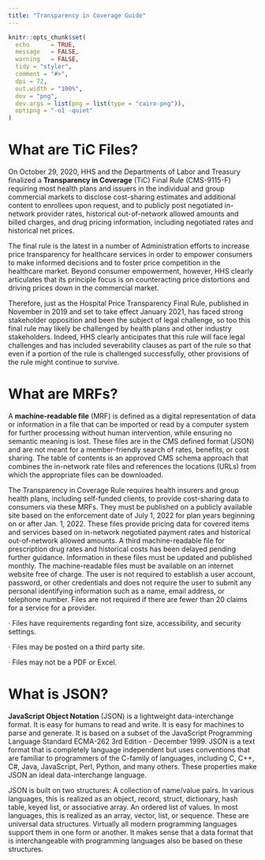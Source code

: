 ```yaml
---
title: "Transparency in Coverage Guide"
---
```


```r
knitr::opts_chunk$set(
  echo      = TRUE, 
  message   = FALSE, 
  warning   = FALSE,
  tidy = "styler",
  comment = "#>",
  dpi = 72, 
  out.width = "100%",
  dev = "png",
  dev.args = list(png = list(type = "cairo-png")),
  optipng = "-o1 -quiet"
)
```

# What are TiC Files?

On October 29, 2020, HHS and the Departments of Labor and Treasury finalized a **Transparency in Coverage** (TiC) Final Rule (CMS-9115-F) requiring most health plans and issuers in the individual and group commercial markets to disclose cost-sharing estimates and additional content to enrollees upon request, and to publicly post negotiated in-network provider rates, historical out-of-network allowed amounts and billed charges, and drug pricing information, including negotiated rates and historical net prices.

The final rule is the latest in a number of Administration efforts to increase price transparency for healthcare services in order to empower consumers to make informed decisions and to foster price competition in the healthcare market. Beyond consumer empowerment, however, HHS clearly articulates that its principle focus is on counteracting price distortions and driving prices down in the commercial market.

Therefore, just as the Hospital Price Transparency Final Rule, published in November in 2019 and set to take effect January 2021, has faced strong stakeholder opposition and been the subject of legal challenge, so too this final rule may likely be challenged by health plans and other industry stakeholders. Indeed, HHS clearly anticipates that this rule will face legal challenges and has included severability clauses as part of the rule so that even if a portion of the rule is challenged successfully, other provisions of the rule might continue to survive.

# What are MRFs?

A **machine-readable file** (MRF) is defined as a digital representation of data or information in a file that can be imported or read by a computer system for further processing without human intervention, while ensuring no semantic meaning is lost. These files are in the CMS defined format (JSON) and are not meant for a member-friendly search of rates, benefits, or cost sharing. The table of contents is an approved CMS schema approach that combines the in-network rate files and references the locations (URLs) from which the appropriate files can be downloaded.

The Transparency in Coverage Rule requires health insurers and group health plans, including self-funded clients, to provide cost-sharing data to consumers via these MRFs. They must be published on a publicly available site based on the enforcement date of July 1, 2022 for plan years beginning on or after Jan. 1, 2022. These files provide pricing data for covered items and services based on in-network negotiated payment rates and historical out-of-network allowed amounts. A third machine-readable file for prescription drug rates and historical costs has been delayed pending further guidance. Information in these files must be updated and published monthly. The machine-readable files must be available on an internet website free of charge. The user is not required to establish a user account, password, or other credentials and does not require the user to submit any personal identifying information such as a name, email address, or telephone number. Files are not required if there are fewer than 20 claims for a service for a provider.

· Files have requirements regarding font size, accessibility, and security settings.

· Files may be posted on a third party site.

· Files may not be a PDF or Excel.

# What is JSON?

**JavaScript Object Notation** (JSON) is a lightweight data-interchange format. It is easy for humans to read and write. It is easy for machines to parse and generate. It is based on a subset of the JavaScript Programming Language Standard ECMA-262 3rd Edition - December 1999. JSON is a text format that is completely language independent but uses conventions that are familiar to programmers of the C-family of languages, including C, C++, C#, Java, JavaScript, Perl, Python, and many others. These properties make JSON an ideal data-interchange language.

JSON is built on two structures: A collection of name/value pairs. In various languages, this is realized as an object, record, struct, dictionary, hash table, keyed list, or associative array. An ordered list of values. In most languages, this is realized as an array, vector, list, or sequence. These are universal data structures. Virtually all modern programming languages support them in one form or another. It makes sense that a data format that is interchangeable with programming languages also be based on these structures.



<br><br>

